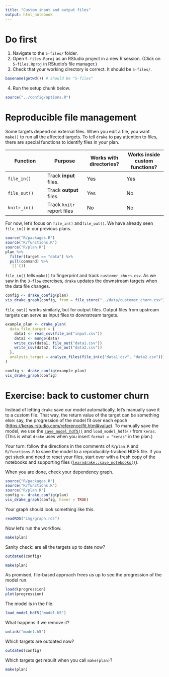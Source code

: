 ```yaml
---
title: "Custom input and output files"
output: html_notebook
---
```


# Do first

1. Navigate to the `5-files/` folder.
2. Open `5-files.Rproj` as an RStudio project in a new R session. (Click on `5-files.Rproj` in RStudio's file manager.)
3. Check that your working directory is correct. It should be `5-files/`.

```r
basename(getwd()) # Should be "5-files"
```

4. Run the setup chunk below.

```r
source("../config/options.R")
```

# Reproducible file management

Some targets depend on external files. When you edit a file, you want `make()` to run all the affected targets. To tell `drake` to pay attention to files, there are special functions to identify files in your plan. 

Function | Purpose | Works with directories? | Works inside custom functions?
---|---|---|---
`file_in()` | Track **input** files. | Yes | Yes
`file_out()` | Track **output** files | Yes | No
`knitr_in()` | Track `knitr` report files | No | No

For now, let's focus on `file_in()` and` file_out()`. We have already seen `file_in()` in our previous plans.

```r
source("R/packages.R")
source("R/functions.R")
source("R/plan.R")
plan %>%
  filter(target == "data") %>%
  pull(command) %>%
  `[[`(1)
```

`file_in()` tells `make()` to fingerprint and track `customer_churn.csv`. As we saw in the `3-flow` exercises, `drake` updates the downstream targets when the data file changes.

```r
config <- drake_config(plan)
vis_drake_graph(config, from = file_store("../data/customer_churn.csv"))
```

`file_out()` works similarly, but for output files. Output files from upstream targets can serve as input files to downstream targets.

```r
example_plan <- drake_plan(
  data_file_target = {
    data1 <- read_csv(file_in("input.csv"))
    data2 <- munge(data)
    write_csv(data1, file_out("data1.csv"))
    write_csv(data2, file_out("data2.csv"))
  },
  analysis_target = analyze_files(file_in(c("data1.csv", "data2.csv")))
)

config <- drake_config(example_plan)
vis_drake_graph(config)
```

# Exercise: back to customer churn

Instead of letting `drake` save our model automatically, let's manually save it to a custom file. That way, the return value of the target can be something else: say, the progression of the model fit over each epoch (<https://keras.rstudio.com/reference/fit.html#value>). To manually save the model, we use the [`save_model_hdf5()`](https://keras.rstudio.com/reference/save_model_hdf5.html) and `load_model_hdf5()` from `keras`. (This is what `drake` uses when you insert `format = "keras"` in the plan.)

Your turn: follow the directions in the comments of `R/plan.R` and `R/functions.R` to save the model to a reproducibly-tracked HDF5 file. If you get stuck and need to reset your files, start over with a fresh copy of the notebooks and supporting files ([`learndrake::save_notebooks()`](https://github.com/wlandau/learndrake)).

When you are done, check your dependency graph.

```r
source("R/packages.R")
source("R/functions.R")
source("R/plan.R")
config <- drake_config(plan)
vis_drake_graph(config, hover = TRUE)
```

Your graph should look something like this.

```r
readRDS("img/graph.rds")
```

Now let's run the workflow.

```r
make(plan)
```

Sanity check: are all the targets up to date now?

```r
outdated(config)
```

```r
make(plan)
```

As promised, file-based approach frees us up to see the progression of the model run.

```r
loadd(progression)
plot(progression)
```

The model is in the file.

```r
load_model_hdf5("model.h5")
```

What happens if we remove it?

```r
unlink("model.h5")
```

Which targets are outdated now?

```r
outdated(config)
```

Which targets get rebuilt when you call `make(plan)`?

```r
make(plan)
```
